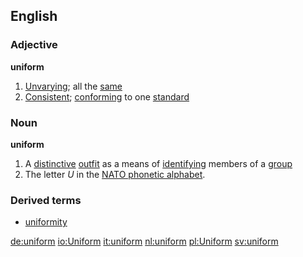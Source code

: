 ==English==
===Adjective===
'''uniform'''
#[[Unvarying]]; all the [[same]]
#[[Consistent]]; [[conform]]ing to one [[standard]]
===Noun===
'''uniform'''
#A [[distinctive]] [[outfit]] as a means of [[identify]]ing members of a [[group]]
#The letter ''U'' in the [[NATO phonetic alphabet]].
===Derived terms===
*[[uniformity]]

[[de:uniform]]
[[io:Uniform]]
[[it:uniform]]
[[nl:uniform]]
[[pl:Uniform]]
[[sv:uniform]]